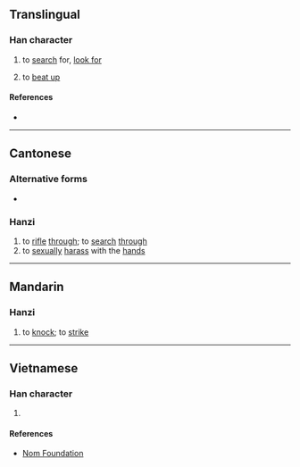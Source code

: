 {{character info}}
{{character info|0x2F8C6}}
==Translingual==

===Han character===
{{Han char|rn=64|rad=手|as=11|sn=14|four=52094|canj=QVVD|ids=⿰扌巢}}

# {{lb|zh|Cantonese}} to [[search]] for, [[look for]]
# to [[beat up]]

====References====
* {{Han ref|kx=0452.040|dkj=12643|dj=0802.080|hdz=31951.040|uh=6477|ud=25719|bh=E1F3|bd=57843}}

----

==Cantonese==

===Alternative forms===
* {{zh-l|耖}}

===Hanzi===
{{yue-hanzi|jyut=[[caau3]], [[ziu6]]|y=chaau3, jiu6}}

# to [[rifle]] [[through]]; to [[search]] [[through]] <!--not "for"-->
# to [[sexually]] [[harass]] with the [[hand]]s

----

==Mandarin==

===Hanzi===
{{cmn-hanzi|pin=[[jiǎo]] ([[jiao3]]), [[mó]] ([[mo2]])|wg=chiao<sup>3</sup>, mo<sup>2</sup>}}

# to [[knock]]; to [[strike]]

----

==Vietnamese==

===Han character===
{{vi-hantu|rs=手11|rào}}

# {{rfdef|vi|sort=手11}}

====References====
* [http://nomfoundation.org/common/nom_details.php?codepoint=6477 Nom Foundation]